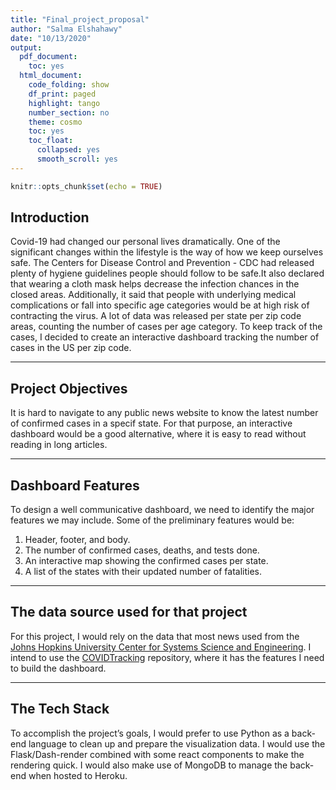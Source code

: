 ```yaml
---
title: "Final_project_proposal"
author: "Salma Elshahawy"
date: "10/13/2020"
output:
  pdf_document:
    toc: yes
  html_document:
    code_folding: show
    df_print: paged
    highlight: tango
    number_section: no
    theme: cosmo
    toc: yes
    toc_float:
      collapsed: yes
      smooth_scroll: yes
---
```


```r
knitr::opts_chunk$set(echo = TRUE)
```

## Introduction

Covid-19 had changed our personal lives dramatically. One of the significant changes within the lifestyle is the way of how we keep ourselves safe. The Centers for Disease Control and Prevention - CDC had released plenty of hygiene guidelines people should follow to be safe.It also declared that wearing a cloth mask helps decrease the infection chances in the closed areas. Additionally, it said that people with underlying medical complications or fall into specific age categories would be at high risk of contracting the virus. A lot of data was released per state per zip code areas, counting the number of cases per age category. To keep track of the cases, I decided to create an interactive dashboard tracking the number of cases in the US per zip code. 

------

## Project Objectives

It is hard to navigate to any public news website to know the latest number of confirmed cases in a specif state. For that purpose, an interactive dashboard would be a good alternative, where it is easy to read without reading in long articles.

------

## Dashboard Features

To design a well communicative dashboard, we need to identify the major features we may include. Some of the preliminary features would be:

  1. Header, footer, and body.
  2. The number of confirmed cases, deaths, and tests done.
  3. An interactive map showing the confirmed cases per state.
  4. A list of the states with their updated number of fatalities.

-------

## The data source used for that project

For this project, I would rely on the data that most news used from the [Johns Hopkins University Center for Systems Science and Engineering](https://github.com/CSSEGISandData/COVID-19). I intend to use the [COVIDTracking](https://covidtracking.com/) repository, where it has the features I need to build the dashboard. 

-------

## The Tech Stack

To accomplish the project's goals, I would prefer to use Python as a back-end language to clean up and prepare the visualization data. I would use the Flask/Dash-render combined with some react components to make the rendering quick. I would also make use of MongoDB to manage the back-end when hosted to Heroku. 

